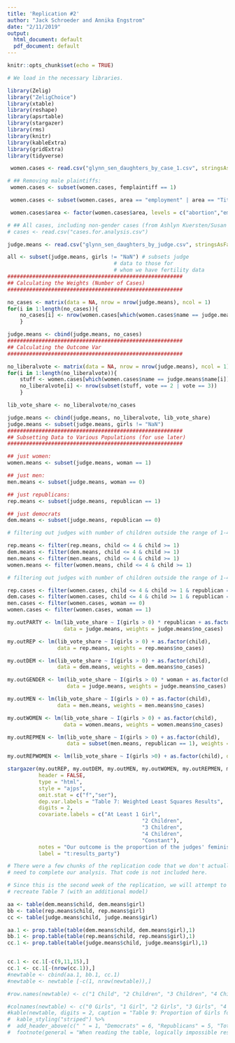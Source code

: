 ```yaml
---
title: 'Replication #2'
author: "Jack Schroeder and Annika Engstrom"
date: "2/11/2019"
output:
  html_document: default
  pdf_document: default
---
```


```r
knitr::opts_chunk$set(echo = TRUE)

# We load in the necessary libraries.

library(Zelig)
library("ZeligChoice")
library(xtable)		
library(reshape)
library(apsrtable)
library(stargazer)
library(rms)
library(knitr)
library(kableExtra)
library(gridExtra)
library(tidyverse)
```

```r
 women.cases <- read.csv("glynn_sen_daughters_by_case_1.csv", stringsAsFactors = FALSE) 

# ## Removing male plaintiffs:
 women.cases <- subset(women.cases, femplaintiff == 1)

 women.cases <- subset(women.cases, area == "employment" | area == "Title IX" | area == "pregnancy" | area == "abortion" | area == "reproductive rights")

 women.cases$area <- factor(women.cases$area, levels = c("abortion","employment","pregnancy","reproductive rights","Title IX"))

# ## All cases, including non-gender cases (from Ashlyn Kuersten/Susan Haire's coding)
# cases <- read.csv("cases.for.analysis.csv")	

judge.means <- read.csv("glynn_sen_daughters_by_judge.csv", stringsAsFactors = FALSE)

all <- subset(judge.means, girls != "NaN") # subsets judge
								  # data to those for 
								  # whom we have fertility data
########################################################
## Calculating the Weights (Number of Cases)
########################################################

no_cases <- matrix(data = NA, nrow = nrow(judge.means), ncol = 1)
for(i in 1:length(no_cases)){
	no_cases[i] <- nrow(women.cases[which(women.cases$name == judge.means$name[i]),])
	}

judge.means <- cbind(judge.means, no_cases)
########################################################
## Calculating the Outcome Var
########################################################

no_liberalvote <- matrix(data = NA, nrow = nrow(judge.means), ncol = 1)
for(i in 1:length(no_liberalvote)){
	stuff <- women.cases[which(women.cases$name == judge.means$name[i]),]
	no_liberalvote[i] <- nrow(subset(stuff, vote == 2 | vote == 3))
	}

lib_vote_share <- no_liberalvote/no_cases

judge.means <- cbind(judge.means, no_liberalvote, lib_vote_share)
judge.means <- subset(judge.means, girls != "NaN")
########################################################
## Subsetting Data to Various Populations (for use later)
########################################################

## just women:
women.means <- subset(judge.means, woman == 1)

## just men:
men.means <- subset(judge.means, woman == 0)

## just republicans:
rep.means <- subset(judge.means, republican == 1)

## just democrats
dem.means <- subset(judge.means, republican == 0)
```


```r

# filtering out judges with number of children outside the range of 1-4 in the means dataset

rep.means <- filter(rep.means, child <= 4 & child >= 1)
dem.means <- filter(dem.means, child <= 4 & child >= 1)
men.means <- filter(men.means, child <= 4 & child >= 1)
women.means <- filter(women.means, child <= 4 & child >= 1)

# filtering out judges with number of children outside the range of 1-4 in the cases dataset

rep.cases <- filter(women.cases, child <= 4 & child >= 1 & republican == 1)
dem.cases <- filter(women.cases, child <= 4 & child >= 1 & republican == 0)
men.cases <- filter(women.cases, woman == 0)
women.cases <- filter(women.cases, woman == 1)

my.outPARTY <- lm(lib_vote_share ~ I(girls > 0) * republican + as.factor(child),
                  data = judge.means, weights = judge.means$no_cases)

my.outREP <- lm(lib_vote_share ~ I(girls > 0) + as.factor(child),
                data = rep.means, weights = rep.means$no_cases)

my.outDEM <- lm(lib_vote_share ~ I(girls > 0) + as.factor(child),
                data = dem.means, weights = dem.means$no_cases)

my.outGENDER <- lm(lib_vote_share ~ I(girls > 0) * woman + as.factor(child),
                   data = judge.means, weights = judge.means$no_cases)

my.outMEN <- lm(lib_vote_share ~ I(girls > 0) + as.factor(child),
                data = men.means, weights = men.means$no_cases)

my.outWOMEN <- lm(lib_vote_share ~ I(girls > 0) + as.factor(child),
                  data = women.means, weights = women.means$no_cases)

my.outREPMEN <- lm(lib_vote_share ~ I(girls > 0) + as.factor(child),
                   data = subset(men.means, republican == 1), weights = men.means$no_cases[which(men.means$republican == 1)])

my.outREPWOMEN <- lm(lib_vote_share ~ I(girls >0) + as.factor(child), data = subset(women.means, republican == 1), weights = women.means$no_cases[which(women.means$republican == 1)])

```

```r

stargazer(my.outREP, my.outDEM, my.outMEN, my.outWOMEN, my.outREPMEN, my.outREPWOMEN,
          header = FALSE,
          type = "html",
          style = "ajps", 
          omit.stat = c("f","ser"), 
          dep.var.labels = "Table 7: Weighted Least Squares Results", 
          digits = 2, 
          covariate.labels = c("At Least 1 Girl", 
                                           "2 Children", 
                                           "3 Children", 
                                           "4 Children",
                                           "Constant"), 
          notes = "Our outcome is the proportion of the judges' feminist votes on gender-related cases. We haven't read this in Gelman and Hill yet, but the models include fixed effects for total # of children and use weights based on the number of cases heard by each judge.", 
          label = "t:results_party")

```



```r
# There were a few chunks of the replication code that we don't actually
# need to complete our analysis. That code is not included here.

# Since this is the second week of the replication, we will attempt to
# recreate Table 7 (with an additional model)


```

```r


aa <- table(dem.means$child, dem.means$girl)
bb <- table(rep.means$child, rep.means$girl)
cc <- table(judge.means$child, judge.means$girl)

aa.1 <- prop.table(table(dem.means$child, dem.means$girl),1)
bb.1 <- prop.table(table(rep.means$child, rep.means$girl),1)
cc.1 <- prop.table(table(judge.means$child, judge.means$girl),1)


cc.1 <- cc.1[-c(9,11,15),]
cc.1 <- cc.1[-(nrow(cc.1)),]
#newtable <- cbind(aa.1, bb.1, cc.1)
#newtable <- newtable [-c(1, nrow(newtable)),]

#row.names(newtable) <- c("1 Child", "2 Children", "3 Children", "4 Children", "5 Children", "7 Children", "9 Children")

#colnames(newtable) <- c("0 Girls", "1 Girl", "2 Girls", "3 Girls", "4 Girls", "5 Girls", "0 Girls", "1 Girl", "2 Girls", "3 Girls", "4 Girls*", "0 Girls", "1 Girl", "2 Girls", "3 Girls", "4 Girls", "5 Girls")
#kable(newtable, digits = 2, caption = "Table 9: Proportion of Girls for U.S. Courts of Appeals Judges Participating in Gender-Related Cases, 1996-2002") %>% 
#  kable_styling("striped") %>% 
#  add_header_above(c(" " = 1, "Democrats" = 6, "Republicans" = 5, "Total" = 6)) %>% 
#  footnote(general = "When reading the table, logically impossible results (the probability of having 5 of your 3 children be girls) should be discarded. There was no way in the replication code to replace such results with dashes (like in the paper).")


```

